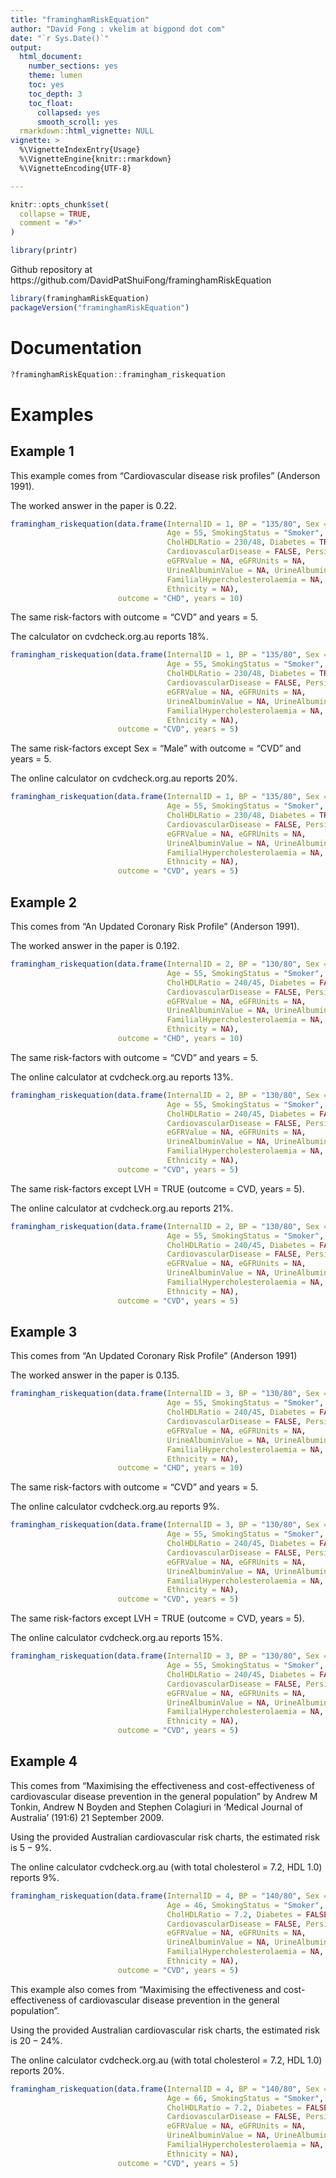 ```yaml
---
title: "framinghamRiskEquation"
author: "David Fong : vkelim at bigpond dot com"
date: "`r Sys.Date()`"
output:
  html_document:
    number_sections: yes
    theme: lumen
    toc: yes
    toc_depth: 3
    toc_float:
      collapsed: yes
      smooth_scroll: yes
  rmarkdown::html_vignette: NULL
vignette: >
  %\VignetteIndexEntry{Usage}
  %\VignetteEngine{knitr::rmarkdown}
  %\VignetteEncoding{UTF-8}

---
```


```r
knitr::opts_chunk$set(
  collapse = TRUE,
  comment = "#>"
)
```


```r
library(printr)
```

Github repository at https://github.com/DavidPatShuiFong/framinghamRiskEquation

```r
library(framinghamRiskEquation)
packageVersion("framinghamRiskEquation")
```

# Documentation

```r
?framinghamRiskEquation::framingham_riskequation
```

# Examples

## Example 1

This example comes from "Cardiovascular disease risk profiles" (Anderson 1991).

The worked answer in the paper is $0.22$.

```r
framingham_riskequation(data.frame(InternalID = 1, BP = "135/80", Sex = "Female",
                                   Age = 55, SmokingStatus = "Smoker",
                                   CholHDLRatio = 230/48, Diabetes = TRUE, LVH = FALSE,
                                   CardiovascularDisease = FALSE, PersistentProteinuria = FALSE,
                                   eGFRValue = NA, eGFRUnits = NA,
                                   UrineAlbuminValue = NA, UrineAlbuminUnits = NA,
                                   FamilialHypercholesterolaemia = NA, Cholesterol = 5.96,
                                   Ethnicity = NA),
                        outcome = "CHD", years = 10)

```

The same risk-factors with outcome = "CVD" and years = 5.

The calculator on cvdcheck.org.au reports $18\%$.

```r
framingham_riskequation(data.frame(InternalID = 1, BP = "135/80", Sex = "Female",
                                   Age = 55, SmokingStatus = "Smoker",
                                   CholHDLRatio = 230/48, Diabetes = TRUE, LVH = FALSE,
                                   CardiovascularDisease = FALSE, PersistentProteinuria = FALSE,
                                   eGFRValue = NA, eGFRUnits = NA,
                                   UrineAlbuminValue = NA, UrineAlbuminUnits = NA,
                                   FamilialHypercholesterolaemia = NA, Cholesterol = 5.96,
                                   Ethnicity = NA),
                        outcome = "CVD", years = 5)

```

The same risk-factors except Sex = "Male" with outcome = "CVD" and years = 5.

The online calculator on cvdcheck.org.au reports $20\%$.

```r
framingham_riskequation(data.frame(InternalID = 1, BP = "135/80", Sex = "Male",
                                   Age = 55, SmokingStatus = "Smoker",
                                   CholHDLRatio = 230/48, Diabetes = TRUE, LVH = FALSE,
                                   CardiovascularDisease = FALSE, PersistentProteinuria = FALSE,
                                   eGFRValue = NA, eGFRUnits = NA,
                                   UrineAlbuminValue = NA, UrineAlbuminUnits = NA,
                                   FamilialHypercholesterolaemia = NA, Cholesterol = 5.96,
                                   Ethnicity = NA),
                        outcome = "CVD", years = 5)

```

## Example 2

This comes from "An Updated Coronary Risk Profile" (Anderson 1991).

The worked answer in the paper is $0.192$.

```r
framingham_riskequation(data.frame(InternalID = 2, BP = "130/80", Sex = "Male",
                                   Age = 55, SmokingStatus = "Smoker",
                                   CholHDLRatio = 240/45, Diabetes = FALSE, LVH = FALSE,
                                   CardiovascularDisease = FALSE, PersistentProteinuria = FALSE,
                                   eGFRValue = NA, eGFRUnits = NA,
                                   UrineAlbuminValue = NA, UrineAlbuminUnits = NA,
                                   FamilialHypercholesterolaemia = NA, Cholesterol = 6.22,
                                   Ethnicity = NA),
                        outcome = "CHD", years = 10)
```


The same risk-factors with outcome = "CVD" and years = 5.

The online calculator at cvdcheck.org.au reports $13\%$.

```r
framingham_riskequation(data.frame(InternalID = 2, BP = "130/80", Sex = "Male",
                                   Age = 55, SmokingStatus = "Smoker",
                                   CholHDLRatio = 240/45, Diabetes = FALSE, LVH = FALSE,
                                   CardiovascularDisease = FALSE, PersistentProteinuria = FALSE,
                                   eGFRValue = NA, eGFRUnits = NA,
                                   UrineAlbuminValue = NA, UrineAlbuminUnits = NA,
                                   FamilialHypercholesterolaemia = NA, Cholesterol = 6.22,
                                   Ethnicity = NA),
                        outcome = "CVD", years = 5)
```

The same risk-factors except LVH = TRUE (outcome = CVD, years = 5).

The online calculator at cvdcheck.org.au reports $21\%$.

```r
framingham_riskequation(data.frame(InternalID = 2, BP = "130/80", Sex = "Male",
                                   Age = 55, SmokingStatus = "Smoker",
                                   CholHDLRatio = 240/45, Diabetes = FALSE, LVH = TRUE,
                                   CardiovascularDisease = FALSE, PersistentProteinuria = FALSE,
                                   eGFRValue = NA, eGFRUnits = NA,
                                   UrineAlbuminValue = NA, UrineAlbuminUnits = NA,
                                   FamilialHypercholesterolaemia = NA, Cholesterol = 6.22,
                                   Ethnicity = NA),
                        outcome = "CVD", years = 5)
```

## Example 3

This comes from "An Updated Coronary Risk Profile" (Anderson 1991)

The worked answer in the paper is $0.135$.

```r
framingham_riskequation(data.frame(InternalID = 3, BP = "130/80", Sex = "Female",
                                   Age = 55, SmokingStatus = "Smoker",
                                   CholHDLRatio = 240/45, Diabetes = FALSE, LVH = FALSE,
                                   CardiovascularDisease = FALSE, PersistentProteinuria = FALSE,
                                   eGFRValue = NA, eGFRUnits = NA,
                                   UrineAlbuminValue = NA, UrineAlbuminUnits = NA,
                                   FamilialHypercholesterolaemia = NA, Cholesterol = 6.22,
                                   Ethnicity = NA),
                        outcome = "CHD", years = 10)
```

The same risk-factors with outcome = "CVD" and years = 5.

The online calculator cvdcheck.org.au reports $9\%$.

```r
framingham_riskequation(data.frame(InternalID = 3, BP = "130/80", Sex = "Female",
                                   Age = 55, SmokingStatus = "Smoker",
                                   CholHDLRatio = 240/45, Diabetes = FALSE, LVH = FALSE,
                                   CardiovascularDisease = FALSE, PersistentProteinuria = FALSE,
                                   eGFRValue = NA, eGFRUnits = NA,
                                   UrineAlbuminValue = NA, UrineAlbuminUnits = NA,
                                   FamilialHypercholesterolaemia = NA, Cholesterol = 6.22,
                                   Ethnicity = NA),
                        outcome = "CVD", years = 5)
```

The same risk-factors except LVH = TRUE (outcome = CVD, years = 5).

The online calculator cvdcheck.org.au reports $15\%$.

```r
framingham_riskequation(data.frame(InternalID = 3, BP = "130/80", Sex = "Female",
                                   Age = 55, SmokingStatus = "Smoker",
                                   CholHDLRatio = 240/45, Diabetes = FALSE, LVH = TRUE,
                                   CardiovascularDisease = FALSE, PersistentProteinuria = FALSE,
                                   eGFRValue = NA, eGFRUnits = NA, 
                                   UrineAlbuminValue = NA, UrineAlbuminUnits = NA,
                                   FamilialHypercholesterolaemia = NA, Cholesterol = 6.22,
                                   Ethnicity = NA),
                        outcome = "CVD", years = 5)
```

## Example 4

This comes from "Maximising the effectiveness and cost-effectiveness of cardiovascular disease prevention in the general population" by Andrew M Tonkin, Andrew N Boyden and Stephen Colagiuri in 'Medical Journal of Australia' (191:6) 21 September 2009.

Using the provided Australian cardiovascular risk charts, the estimated risk is $5-9\%$.

The online calculator cvdcheck.org.au (with total cholesterol = 7.2, HDL 1.0) reports $9\%$.

```r
framingham_riskequation(data.frame(InternalID = 4, BP = "140/80", Sex = "Female",
                                   Age = 46, SmokingStatus = "Smoker",
                                   CholHDLRatio = 7.2, Diabetes = FALSE, LVH = FALSE,
                                   CardiovascularDisease = FALSE, PersistentProteinuria = FALSE,
                                   eGFRValue = NA, eGFRUnits = NA, 
                                   UrineAlbuminValue = NA, UrineAlbuminUnits = NA,
                                   FamilialHypercholesterolaemia = NA, Cholesterol = 7.2,
                                   Ethnicity = NA),
                        outcome = "CVD", years = 5)
```

This example also comes from "Maximising the effectiveness and cost-effectiveness of cardiovascular disease prevention in the general population".

Using the provided Australian cardiovascular risk charts, the estimated risk is $20-24\%$.

The online calculator cvdcheck.org.au (with total cholesterol = 7.2, HDL 1.0) reports $20\%$. 

```r
framingham_riskequation(data.frame(InternalID = 4, BP = "140/80", Sex = "Female",
                                   Age = 66, SmokingStatus = "Smoker",
                                   CholHDLRatio = 7.2, Diabetes = FALSE, LVH = FALSE,
                                   CardiovascularDisease = FALSE, PersistentProteinuria = FALSE,
                                   eGFRValue = NA, eGFRUnits = NA, 
                                   UrineAlbuminValue = NA, UrineAlbuminUnits = NA,
                                   FamilialHypercholesterolaemia = NA, Cholesterol = 7.2,
                                   Ethnicity = NA),
                        outcome = "CVD", years = 5)
```
